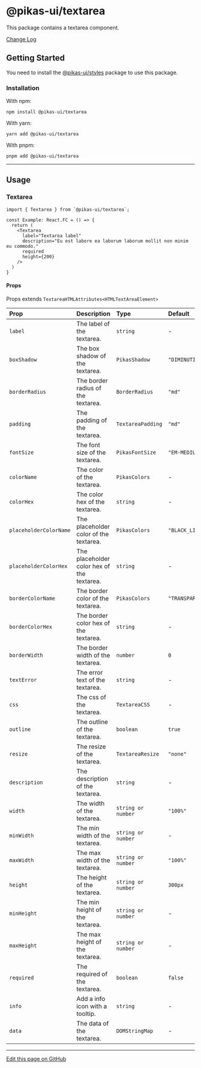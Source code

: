 

<NextSeo title="Textarea" />

# @pikas-ui/textarea

This package contains a textarea component.

<a href="https://github.com/Achaak/pikas/blob/main/packages/ui/textarea/CHANGELOG.md">
  Change Log
</a>

## Getting Started

You need to install the <a href={stylesLink}>@pikas-ui/styles</a> package to use this package.

### Installation

With npm:

```
npm install @pikas-ui/textarea
```

With yarn:

```
yarn add @pikas-ui/textarea
```

With pnpm:

```
pnpm add @pikas-ui/textarea
```

---

## Usage

### Textarea

<TextareaExample />

```tsx
import { Textarea } from `@pikas-ui/textarea`;

const Example: React.FC = () => {
  return (
    <Textarea
      label="Textarea label"
      description="Eu est labore ea laborum laborum mollit non minim eu commodo."
      required
      height={200}
    />
  )
}
```

#### Props

Props extends `TextareaHTMLAttributes<HTMLTextAreaElement>`

| Prop                   | Description                                | Type               | Default          |
| :--------------------- | :----------------------------------------- | :----------------- | :--------------- |
| `label`                | The label of the textarea.                 | `string`           | -                |
| `boxShadow`            | The box shadow of the textarea.            | `PikasShadow`      | `"DIMINUTION_1"` |
| `borderRadius`         | The border radius of the textarea.         | `BorderRadius`     | `"md"`           |
| `padding`              | The padding of the textarea.               | `TextareaPadding`  | `"md"`           |
| `fontSize`             | The font size of the textarea.             | `PikasFontSize`    | `"EM-MEDIUM"`    |
| `colorName`            | The color of the textarea.                 | `PikasColors`      | -                |
| `colorHex`             | The color hex of the textarea.             | `string`           | -                |
| `placeholderColorName` | The placeholder color of the textarea.     | `PikasColors`      | `"BLACK_LIGHT"`  |
| `placeholderColorHex`  | The placeholder color hex of the textarea. | `string`           | -                |
| `borderColorName`      | The border color of the textarea.          | `PikasColors`      | `"TRANSPARENT"`  |
| `borderColorHex`       | The border color hex of the textarea.      | `string`           | -                |
| `borderWidth`          | The border width of the textarea.          | `number`           | `0`              |
| `textError`            | The error text of the textarea.            | `string`           | -                |
| `css`                  | The css of the textarea.                   | `TextareaCSS`      | -                |
| `outline`              | The outline of the textarea.               | `boolean`          | `true`           |
| `resize`               | The resize of the textarea.                | `TextareaResize`   | `"none"`         |
| `description`          | The description of the textarea.           | `string`           | -                |
| `width`                | The width of the textarea.                 | `string or number` | `"100%"`         |
| `minWidth`             | The min width of the textarea.             | `string or number` | -                |
| `maxWidth`             | The max width of the textarea.             | `string or number` | `"100%"`         |
| `height`               | The height of the textarea.                | `string or number` | `300px`          |
| `minHeight`            | The min height of the textarea.            | `string or number` | -                |
| `maxHeight`            | The max height of the textarea.            | `string or number` | -                |
| `required`             | The required of the textarea.              | `boolean`          | `false`          |
| `info`                 | Add a info icon with a tooltip.            | `string`           | -                |
| `data`                 | The data of the textarea.                  | `DOMStringMap`     | -                |

---

[Edit this page on GitHub](https://github.com/Achaak/pikas/blob/main/apps/docs-ui/pages/components/textarea.mdx)

